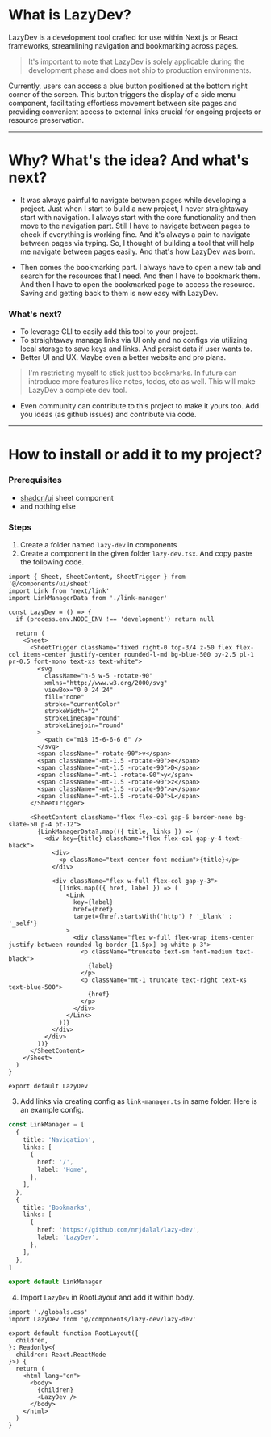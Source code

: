 # What is LazyDev?

LazyDev is a development tool crafted for use within Next.js or React frameworks, streamlining navigation and bookmarking across pages.

> It's important to note that LazyDev is solely applicable during the development phase and does not ship to production environments.

Currently, users can access a blue button positioned at the bottom right corner of the screen. This button triggers the display of a side menu component, facilitating effortless movement between site pages and providing convenient access to external links crucial for ongoing projects or resource preservation.

---

# Why? What's the idea? And what's next?

- It was always painful to navigate between pages while developing a project. Just when I start to build a new project, I never straightaway start with navigation. I always start with the core functionality and then move to the navigation part. Still I have to navigate between pages to check if everything is working fine. And it's always a pain to navigate between pages via typing. So, I thought of building a tool that will help me navigate between pages easily. And that's how LazyDev was born.

- Then comes the bookmarking part. I always have to open a new tab and search for the resources that I need. And then I have to bookmark them. And then I have to open the bookmarked page to access the resource. Saving and getting back to them is now easy with LazyDev.

### What's next?

- To leverage CLI to easily add this tool to your project.
- To straightaway manage links via UI only and no configs via utilizing local storage to save keys and links. And persist data if user wants to.
- Better UI and UX. Maybe even a better website and pro plans.

> I'm restricting myself to stick just too bookmarks. In future can introduce more features like notes, todos, etc as well. This will make LazyDev a complete dev tool.

- Even community can contribute to this project to make it yours too. Add you ideas (as github issues) and contribute via code.

---

# How to install or add it to my project?

### Prerequisites

- [shadcn/ui](https://ui.shadcn.com/docs/components/sheet) sheet component
- and nothing else

### Steps

1. Create a folder named `lazy-dev` in components
2. Create a component in the given folder `lazy-dev.tsx`. And copy paste the following code.

```tsx
import { Sheet, SheetContent, SheetTrigger } from '@/components/ui/sheet'
import Link from 'next/link'
import LinkManagerData from './link-manager'

const LazyDev = () => {
  if (process.env.NODE_ENV !== 'development') return null

  return (
    <Sheet>
      <SheetTrigger className="fixed right-0 top-3/4 z-50 flex flex-col items-center justify-center rounded-l-md bg-blue-500 py-2.5 pl-1 pr-0.5 font-mono text-xs text-white">
        <svg
          className="h-5 w-5 -rotate-90"
          xmlns="http://www.w3.org/2000/svg"
          viewBox="0 0 24 24"
          fill="none"
          stroke="currentColor"
          strokeWidth="2"
          strokeLinecap="round"
          strokeLinejoin="round"
        >
          <path d="m18 15-6-6-6 6" />
        </svg>
        <span className="-rotate-90">v</span>
        <span className="-mt-1.5 -rotate-90">e</span>
        <span className="-mt-1.5 -rotate-90">D</span>
        <span className="-mt-1 -rotate-90">y</span>
        <span className="-mt-1.5 -rotate-90">z</span>
        <span className="-mt-1.5 -rotate-90">a</span>
        <span className="-mt-1.5 -rotate-90">L</span>
      </SheetTrigger>

      <SheetContent className="flex flex-col gap-6 border-none bg-slate-50 p-4 pt-12">
        {LinkManagerData?.map(({ title, links }) => (
          <div key={title} className="flex flex-col gap-y-4 text-black">
            <div>
              <p className="text-center font-medium">{title}</p>
            </div>

            <div className="flex w-full flex-col gap-y-3">
              {links.map(({ href, label }) => (
                <Link
                  key={label}
                  href={href}
                  target={href.startsWith('http') ? '_blank' : '_self'}
                >
                  <div className="flex w-full flex-wrap items-center justify-between rounded-lg border-[1.5px] bg-white p-3">
                    <p className="truncate text-sm font-medium text-black">
                      {label}
                    </p>
                    <p className="mt-1 truncate text-right text-xs text-blue-500">
                      {href}
                    </p>
                  </div>
                </Link>
              ))}
            </div>
          </div>
        ))}
      </SheetContent>
    </Sheet>
  )
}

export default LazyDev
```

3. Add links via creating config as `link-manager.ts` in same folder. Here is an example config.

```ts
const LinkManager = [
  {
    title: 'Navigation',
    links: [
      {
        href: '/',
        label: 'Home',
      },
    ],
  },
  {
    title: 'Bookmarks',
    links: [
      {
        href: 'https://github.com/nrjdalal/lazy-dev',
        label: 'LazyDev',
      },
    ],
  },
]

export default LinkManager
```

4. Import `LazyDev` in RootLayout and add it within body.

```tsx
import './globals.css'
import LazyDev from '@/components/lazy-dev/lazy-dev'

export default function RootLayout({
  children,
}: Readonly<{
  children: React.ReactNode
}>) {
  return (
    <html lang="en">
      <body>
        {children}
        <LazyDev />
      </body>
    </html>
  )
}
```
